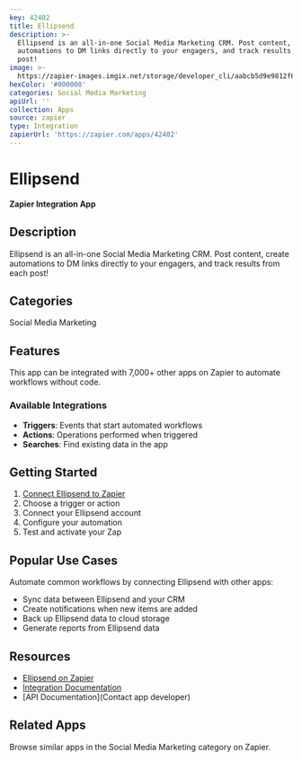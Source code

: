 ```yaml
---
key: 42402
title: Ellipsend
description: >-
  Ellipsend is an all-in-one Social Media Marketing CRM. Post content, create
  automations to DM links directly to your engagers, and track results from each
  post!
image: >-
  https://zapier-images.imgix.net/storage/developer_cli/aabcb5d9e9812f6e6cab6b951fa88003.png?auto=format%2Ccompress&ixlib=python-3.0.0&q=50
hexColor: '#000000'
categories: Social Media Marketing
apiUrl: ''
collection: Apps
source: zapier
type: Integration
zapierUrl: 'https://zapier.com/apps/42402'
---
```

# Ellipsend

**Zapier Integration App**

## Description

Ellipsend is an all-in-one Social Media Marketing CRM. Post content, create automations to DM links directly to your engagers, and track results from each post!

## Categories

Social Media Marketing

## Features

This app can be integrated with 7,000+ other apps on Zapier to automate workflows without code.

### Available Integrations

- **Triggers**: Events that start automated workflows
- **Actions**: Operations performed when triggered
- **Searches**: Find existing data in the app

## Getting Started

1. [Connect Ellipsend to Zapier](https://zapier.com/apps/42402)
2. Choose a trigger or action
3. Connect your Ellipsend account
4. Configure your automation
5. Test and activate your Zap

## Popular Use Cases

Automate common workflows by connecting Ellipsend with other apps:

- Sync data between Ellipsend and your CRM
- Create notifications when new items are added
- Back up Ellipsend data to cloud storage
- Generate reports from Ellipsend data

## Resources

- [Ellipsend on Zapier](https://zapier.com/apps/42402)
- [Integration Documentation](https://zapier.com/apps/42402/integrations)
- [API Documentation](Contact app developer)

## Related Apps

Browse similar apps in the Social Media Marketing category on Zapier.
